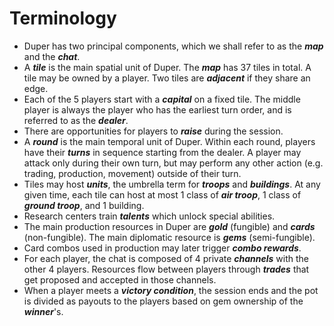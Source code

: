 # Terminology

- Duper has two principal components, which we shall refer to as the **_map_** and the **_chat_**.
- A **_tile_** is the main spatial unit of Duper. The **_map_** has 37 tiles in total. A tile may be owned by a player. Two tiles are **_adjacent_** if they share an edge.
- Each of the 5 players start with a **_capital_** on a fixed tile. The middle player is always the player who has the earliest turn order, and is referred to as the **_dealer_**.
- There are opportunities for players to **_raise_** during the session.
- A **_round_** is the main temporal unit of Duper. Within each round, players have their **_turns_** in sequence starting from the dealer. A player may attack only during their own turn, but may perform any other action (e.g. trading, production, movement) outside of their turn.
- Tiles may host **_units_**, the umbrella term for **_troops_** and **_buildings_**. At any given time, each tile can host at most 1 class of **_air troop_**, 1 class of **_ground troop_**, and 1 building.
- Research centers train **_talents_** which unlock special abilities.
- The main production resources in Duper are **_gold_** (fungible) and **_cards_** (non-fungible). The main diplomatic resource is **_gems_** (semi-fungible).
- Card combos used in production may later trigger **_combo rewards_**.
- For each player, the chat is composed of 4 private **_channels_** with the other 4 players. Resources flow between players through **_trades_** that get proposed and accepted in those channels.
- When a player meets a **_victory condition_**, the session ends and the pot is divided as payouts to the players based on gem ownership of the **_winner_**'s.

